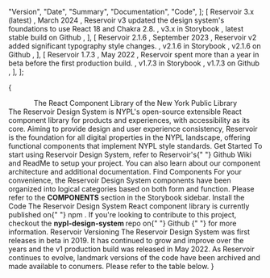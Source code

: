 
  "Version",
  "Date",
  "Summary",
  "Documentation",
  "Code",
];
  [
    <Text size="body2" whiteSpace="nowrap">
      Reservoir 3.x (latest)
    </Text>,
    <Text size="body2" whiteSpace="nowrap">
      March 2024
    </Text>,
    <Text size="body2">
      Reservoir v3 updated the design system's foundations to use React 18 and
      Chakra 2.8.
    </Text>,
    <Text size="body2" whiteSpace="nowrap">
      <Link
        href="https://nypl.github.io/nypl-design-system/reservoir/v3"
        fontSize="desktop.body.body2"
        type="external"
      >
        v3.x in Storybook
      </Link>
    </Text>,
    <Text size="body2" whiteSpace="nowrap">
      <Link
        href="https://github.com/NYPL/nypl-design-system/tree/release"
        type="external"
      >
        latest stable build on Github
      </Link>
    </Text>,
  ],
  [
    <Text size="body2" whiteSpace="nowrap">
      Reservoir 2.1.6
    </Text>,
    <Text size="body2" whiteSpace="nowrap">
      September 2023
    </Text>,
    <Text size="body2">
      Reservoir v2 added significant typography style changes.
    </Text>,
    <Text size="body2" whiteSpace="nowrap">
      <Link
        href="https://nypl-design-system-git-reservoir-v216-nypl.vercel.app"
        fontSize="desktop.body.body2"
        type="external"
      >
        v2.1.6 in Storybook
      </Link>
    </Text>,
    <Text size="body2" whiteSpace="nowrap">
      <Link
        href="https://github.com/NYPL/nypl-design-system/tree/reservoir-v2.1.6"
        type="external"
      >
        v2.1.6 on Github
      </Link>
    </Text>,
  ],
  [
    <Text size="body2" whiteSpace="nowrap">
      Reservoir 1.7.3
    </Text>,
    <Text size="body2" whiteSpace="nowrap">
      May 2022
    </Text>,
    <Text size="body2">
      Reservoir spent more than a year in beta before the first production
      build.
    </Text>,
    <Text size="body2" whiteSpace="nowrap">
      <Link
        href="https://nypl-design-system-git-reservoir-v173-nypl.vercel.app"
        fontSize="desktop.body.body2"
        type="external"
      >
        v1.7.3 in Storybook
      </Link>
    </Text>,
    <Text size="body2" whiteSpace="nowrap">
      <Link
        href="https://github.com/NYPL/nypl-design-system/tree/reservoir-v1.7.3"
        type="external"
      >
        v1.7.3 on Github
      </Link>
    </Text>,
  ],
];

<Meta title="Welcome" />

{

<VStack spacing="s">
  <Logo name="reservoirVerticalColor" size="small" />
  <Box maxWidth="800px">
    <Center>
      <Heading level="h1" size="heading4">
        The React Component Library of the New York Public Library
      </Heading>
    </Center>
    <Text>
      The Reservoir Design System is NYPL's open-source extensible React
      component library for products and experiences, with accessibility as its
      core. Aiming to provide design and user experience consistency, Reservoir
      is the foundation for all digital properties in the NYPL landscape,
      offering functional components that implement NYPL style standards.
    </Text>
  </Box>
  <SimpleGrid>
    <Box
      style={{
        alignItems: "center",
        border: "1px solid #ccc",
        display: "flex",
        flexDirection: "column",
        padding: "24px",
      }}
    >
      <Icon
        name="actionCheckCircle"
        size="xxlarge"
        color="section.education.secondary"
        marginBottom="s"
      />
      <Card isCentered>
        <CardHeading id="main-heading1" level="h3" size="heading5">
          Get Started
        </CardHeading>
        <CardContent>
          <Text size="body2">
            To start using Reservoir Design System, refer to Reservoir's{" "}
            <Link
              href="https://github.com/NYPL/nypl-design-system/wiki"
              type="external"
            >
              Github Wiki
            </Link>
            and <Link
              href="https://github.com/NYPL/nypl-design-system?tab=readme-ov-file"
              type="external"
            >
              ReadMe
            </Link> to setup your project. You can also learn about our component
            architecture and additional documentation.
          </Text>
        </CardContent>
      </Card>
    </Box>
    <Box
      style={{
        alignItems: "center",
        border: "1px solid #ccc",
        display: "flex",
        flexDirection: "column",
        padding: "24px",
      }}
    >
      <Icon
        name="search"
        size="xxlarge"
        color="section.education.secondary"
        marginBottom="s"
      />
      <Card isCentered>
        <CardHeading id="main-heading1" level="h3" size="heading5">
          Find Components
        </CardHeading>
        <CardContent>
          <Text size="body2">
            For your convenience, the Reservoir Design System components have
            been organized into logical categories based on both form and
            function. Please refer to the <b>COMPONENTS</b> section in the
            Storybook sidebar.
          </Text>
        </CardContent>
      </Card>
    </Box>
    <Box
      style={{
        alignItems: "center",
        border: "1px solid #ccc",
        display: "flex",
        flexDirection: "column",
        padding: "24px",
      }}
    >
      <Icon
        name="fileTypeSpreadsheet"
        size="xxlarge"
        color="section.education.secondary"
        marginBottom="s"
      />
      <Card isCentered>
        <CardHeading id="main-heading1" level="h3" size="heading5">
          Install the Code
        </CardHeading>
        <CardContent>
          <Text size="body2">
            The Reservoir Design System React component library is currently
            published on{" "}
            <Link
              href="https://www.npmjs.com/package/@nypl/design-system-react-components"
              type="external"
            >
              npm
            </Link>
            . If you're looking to contribute to this project, checkout the <b>
              nypl-design-system
            </b>
            repo on{" "}
            <Link
              href="https://github.com/NYPL/nypl-design-system"
              type="external"
            >
              Github
            </Link>{" "}
            for more information.
          </Text>
        </CardContent>
      </Card>
    </Box>
  </SimpleGrid>
  <Box maxWidth="800px" mt="xl">
    <Heading level="h2" border="0" size="heading6">
      Reservoir Versioning
    </Heading>
    <Text>
      The Reservoir Design System was first releases in beta in 2019. It has
      continued to grow and improve over the years and the v1 production build
      was released in May 2022. As Reservoir continues to evolve, landmark
      versions of the code have been archived and made available to conumers.
      Please refer to the table below.
    </Text>
  </Box>
  <Table
    columnHeaders={versionsHeadersData}
    showRowDividers
    tableData={versionsData}
    useRowHeaders
    border="0"
    sx={{
      tr: {
        bgColor: "transparent !important",
        borderBottom:
          "1px solid var(--nypl-colors-ui-border-default) !important",
        borderLeft: "0 !important",
        borderRight: "0 !important",
        borderTop: "0 !important",
      },
      th: {
        borderBottom:
          "1px solid var(--nypl-colors-ui-border-default) !important",
        borderLeft: "0 !important",
        borderRight: "0 !important",
        borderTop: "1px solid var(--nypl-colors-ui-border-default) !important",
        paddingInline: "1rem !important",
        textTransform: "none !important",
      },
      td: {
        borderBottom:
          "1px solid var(--nypl-colors-ui-border-default) !important",
        borderLeft: "0 !important",
        borderRight: "0 !important",
        paddingInline: "1rem !important",
      },
    }}
  />
</VStack>
}
